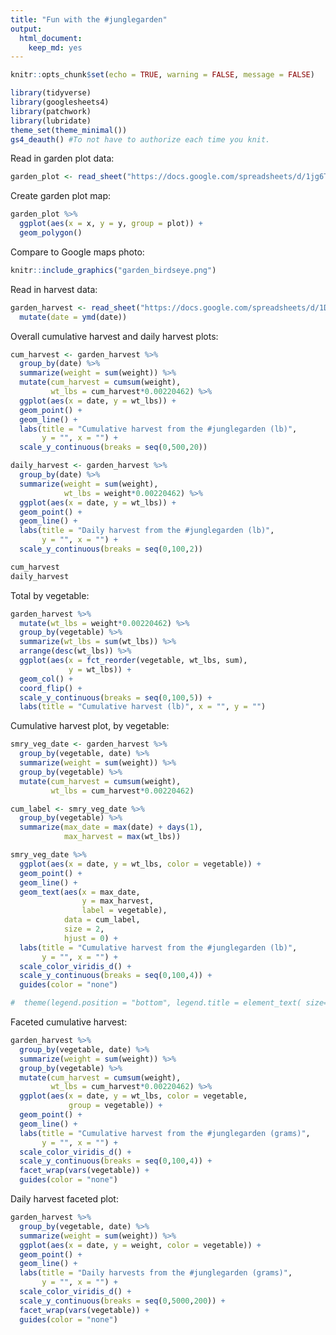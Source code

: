 ```yaml
---
title: "Fun with the #junglegarden"
output: 
  html_document:
    keep_md: yes
---
```


```r
knitr::opts_chunk$set(echo = TRUE, warning = FALSE, message = FALSE)
```

```r
library(tidyverse)
library(googlesheets4)
library(patchwork)
library(lubridate)
theme_set(theme_minimal())
gs4_deauth() #To not have to authorize each time you knit.
```

Read in garden plot data:
```r
garden_plot <- read_sheet("https://docs.google.com/spreadsheets/d/1jg6TTJWZhzaUo2WvW30g3bHbNPA4RD5nNs8l0HNSiaM/edit?usp=sharing")
```

Create garden plot map:
```r
garden_plot %>% 
  ggplot(aes(x = x, y = y, group = plot)) +
  geom_polygon()
```

Compare to Google maps photo:

```r
knitr::include_graphics("garden_birdseye.png")
```


Read in harvest data:
```r
garden_harvest <- read_sheet("https://docs.google.com/spreadsheets/d/1DekSazCzKqPS2jnGhKue7tLxRU3GVL1oxi-4bEM5IWw/edit?usp=sharing") %>% 
  mutate(date = ymd(date))
```

Overall cumulative harvest and daily harvest plots:
```r
cum_harvest <- garden_harvest %>% 
  group_by(date) %>% 
  summarize(weight = sum(weight)) %>% 
  mutate(cum_harvest = cumsum(weight),
         wt_lbs = cum_harvest*0.00220462) %>%
  ggplot(aes(x = date, y = wt_lbs)) +
  geom_point() +
  geom_line() +
  labs(title = "Cumulative harvest from the #junglegarden (lb)",
       y = "", x = "") +
  scale_y_continuous(breaks = seq(0,500,20))

daily_harvest <- garden_harvest %>% 
  group_by(date) %>% 
  summarize(weight = sum(weight),
            wt_lbs = weight*0.00220462) %>% 
  ggplot(aes(x = date, y = wt_lbs)) +
  geom_point() +
  geom_line() +
  labs(title = "Daily harvest from the #junglegarden (lb)",
       y = "", x = "") +
  scale_y_continuous(breaks = seq(0,100,2))

cum_harvest 
daily_harvest
```

Total by vegetable:

```r
garden_harvest %>% 
  mutate(wt_lbs = weight*0.00220462) %>%
  group_by(vegetable) %>% 
  summarize(wt_lbs = sum(wt_lbs)) %>% 
  arrange(desc(wt_lbs)) %>% 
  ggplot(aes(x = fct_reorder(vegetable, wt_lbs, sum),
             y = wt_lbs)) +
  geom_col() +
  coord_flip() +
  scale_y_continuous(breaks = seq(0,100,5)) +
  labs(title = "Cumulative harvest (lb)", x = "", y = "")

```


Cumulative harvest plot, by vegetable:
```r
smry_veg_date <- garden_harvest %>% 
  group_by(vegetable, date) %>% 
  summarize(weight = sum(weight)) %>% 
  group_by(vegetable) %>% 
  mutate(cum_harvest = cumsum(weight),
         wt_lbs = cum_harvest*0.00220462)

cum_label <- smry_veg_date %>% 
  group_by(vegetable) %>% 
  summarize(max_date = max(date) + days(1),
            max_harvest = max(wt_lbs)) 

smry_veg_date %>%
  ggplot(aes(x = date, y = wt_lbs, color = vegetable)) +
  geom_point() +
  geom_line() +
  geom_text(aes(x = max_date, 
                y = max_harvest, 
                label = vegetable),
            data = cum_label,
            size = 2,
            hjust = 0) +
  labs(title = "Cumulative harvest from the #junglegarden (lb)",
       y = "", x = "") +
  scale_color_viridis_d() +
  scale_y_continuous(breaks = seq(0,100,4)) +    
  guides(color = "none")

#  theme(legend.position = "bottom", legend.title = element_text( size=2), legend.text=element_text(size=2)) 
```

Faceted cumulative harvest:
```r
garden_harvest %>% 
  group_by(vegetable, date) %>% 
  summarize(weight = sum(weight)) %>% 
  group_by(vegetable) %>% 
  mutate(cum_harvest = cumsum(weight),
         wt_lbs = cum_harvest*0.00220462) %>%
  ggplot(aes(x = date, y = wt_lbs, color = vegetable, 
             group = vegetable)) +
  geom_point() +
  geom_line() +
  labs(title = "Cumulative harvest from the #junglegarden (grams)",
       y = "", x = "") +
  scale_color_viridis_d() +
  scale_y_continuous(breaks = seq(0,100,4)) +
  facet_wrap(vars(vegetable)) +
  guides(color = "none")
```

Daily harvest faceted plot:
```r
garden_harvest %>% 
  group_by(vegetable, date) %>% 
  summarize(weight = sum(weight)) %>% 
  ggplot(aes(x = date, y = weight, color = vegetable)) +
  geom_point() +
  geom_line() +
  labs(title = "Daily harvests from the #junglegarden (grams)",
       y = "", x = "") +
  scale_color_viridis_d() +
  scale_y_continuous(breaks = seq(0,5000,200)) +
  facet_wrap(vars(vegetable)) +
  guides(color = "none")
```



